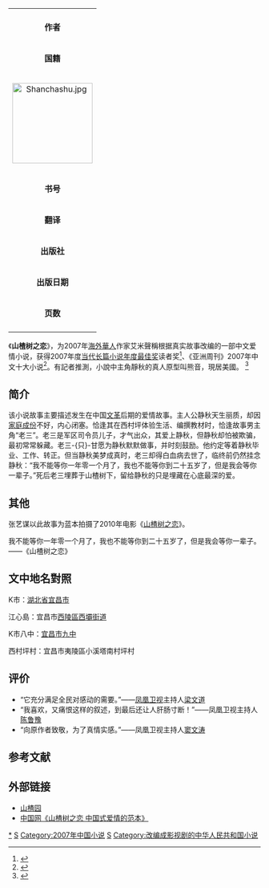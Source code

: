 {{otheruses|subject=小说《山楂树之恋》}}
{| class="infobox"   align="right" width="200px"
|+ align="center"|
|-
| align="center" colspan=2|
|-
|'''作者'''||'''艾米'''
|-
|'''国籍'''||[[中国|中国]]
|-
| bgcolor="#efefef" align="center" colspan=2|
[[File:Shanchashu.jpg|160px]]<br />
|-
|'''书号'''|| ISBN 978-7-5399-2660-5
|-
|'''翻译'''|| 
|-
|'''出版社'''|| [[江苏文艺出版社|江苏文艺出版社]]
|-
|'''出版日期'''|| 2007年9月
|-
|'''页数'''|| 298
|-
|}

《'''山楂树之恋'''》，为2007年[[海外華人|海外華人]]作家艾米聲稱根据真实故事改编的一部中文爱情小说，获得2007年度[[当代长篇小说年度最佳奖|当代长篇小说年度最佳奖]]读者奖<ref>{{Cite web |url=http://www.wenhuacn.com/news_article.asp?classid=31&newsid=6844 |title=当代长篇小说年度最佳奖日前开奖 |accessdate=2010-03-05 |archive-date=2011-02-07 |archive-url=https://web.archive.org/web/20110207073435/http://www.wenhuacn.com/news_article.asp?classid=31&newsid=6844 |dead-url=no }}</ref>、《亚洲周刊》2007年中文十大小说<ref>{{Cite web |url=http://hsb.hsw.cn/2008-01/26/content_6792883.htm |title=《亚洲周刊》评出2007十大中文小说 |accessdate=2010-03-05 |archive-date=2011-02-04 |archive-url=https://web.archive.org/web/20110204110314/http://hsb.hsw.cn/2008-01/26/content_6792883.htm |dead-url=no }}</ref>。有記者推測，小說中主角靜秋的真人原型叫熊音，現居美國。
<ref>{{Cite web |url = http://www.people.com.cn/BIG5/198221/198819/204159/12909719.html |title = 山楂樹下，他們正年輕 |author = 宋子萱 |date = Oct 10, 2010 |publisher = 人民網 |language = zh |accessdate = June 21, 2015 |archive-date = 2015-06-21 |archive-url = https://web.archive.org/web/20150621171951/http://www.people.com.cn/BIG5/198221/198819/204159/12909719.html |dead-url = no }}</ref>

== 简介 ==
该小说故事主要描述发生在中国[[文化大革命|文革]]后期的爱情故事。主人公静秋天生丽质，却因[[阶级成份|家庭成份]]不好，内心闭塞。恰逢其在西村坪体验生活、编撰教材时，恰逢故事男主角“老三”。老三是军区司令员儿子，才气出众，其爱上静秋，但静秋却怕被欺骗，最初常常躲藏。老三-{只}-甘愿为静秋默默做事，并时刻鼓励。他约定等着静秋毕业、工作、转正。但当静秋美梦成真时，老三却得白血病去世了，临终前仍然挂念静秋：“我不能等你一年零一个月了，我也不能等你到二十五岁了，但是我会等你一辈子。”死后老三埋葬于山楂树下，留给静秋的只是埋藏在心底最深的爱。

== 其他 ==
张艺谋以此故事为蓝本拍摄了2010年电影《[[山楂树之恋_(电影)|山楂树之恋]]》。

我不能等你一年零一个月了，我也不能等你到二十五岁了，但是我会等你一辈子。——《山楂树之恋》

== 文中地名對照 ==
K市：[[湖北省|湖北省]][[宜昌市|宜昌市]]

江心島：宜昌市[[西陵區|西陵區]][[西壩街道|西壩街道]]

K市八中：[[宜昌市九中|宜昌市九中]]

西村坪村：宜昌市夷陵區小溪塔南村坪村

== 评价 ==

*“它充分满足全民对感动的需要。”——[[凤凰卫视|凤凰卫视]]主持人[[梁文道|梁文道]]
*“我喜欢，又痛恨这样的叙述，到最后还让人肝肠寸断！”——凤凰卫视主持人[[陈鲁豫|陈鲁豫]]
*“向原作者致敬，为了真情实感。”——凤凰卫视主持人[[窦文涛|窦文涛]]

==参考文献==
<div class="references-small">
<references></references>
</div>

==外部链接==
*[http://aiyuan.wordpress.com/2008/10/26/%E8%89%BE%E7%B1%B3%EF%BC%9A%E5%B1%B1%E6%A5%82%E6%A0%91%E4%B9%8B%E6%81%8B%EF%BC%8847%E9%9B%86%EF%BC%89%E7%9B%AE%E5%BD%95/ 山楂园]{{Wayback|url=http://aiyuan.wordpress.com/2008/10/26/%E8%89%BE%E7%B1%B3%EF%BC%9A%E5%B1%B1%E6%A5%82%E6%A0%91%E4%B9%8B%E6%81%8B%EF%BC%8847%E9%9B%86%EF%BC%89%E7%9B%AE%E5%BD%95/ |date=20110623065150 }}
*[http://www.china.com.cn/culture/zhuanti/pwzgaq/2009-08/18/content_18358433.htm 中国网《山楂树之恋 中国式爱情的范本》]{{Wayback|url=http://www.china.com.cn/culture/zhuanti/pwzgaq/2009-08/18/content_18358433.htm |date=20110204110433 }}

[[Category:山楂树之恋|*]]
[[Category:中文长篇小说|S]]
[[Category:2007年中国小说|Category:2007年中国小说]]
[[Category:文革背景小说|S]]
[[Category:改编成影视剧的中华人民共和国小说|Category:改编成影视剧的中华人民共和国小说]]